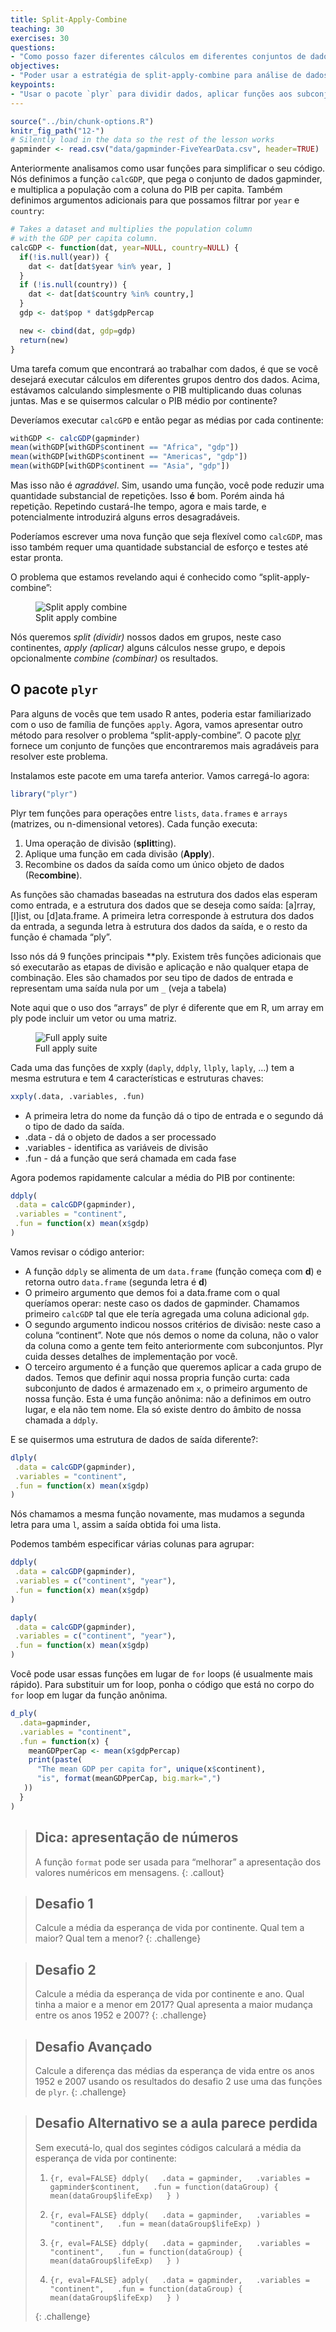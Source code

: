 ```yaml
---
title: Split-Apply-Combine
teaching: 30
exercises: 30
questions:
- "Como posso fazer diferentes cálculos em diferentes conjuntos de dados?"
objectives:
- "Poder usar a estratégia de split-apply-combine para análise de dados."
keypoints:
- "Usar o pacote `plyr` para dividir dados, aplicar funções aos subconjuntos e combinar os resultados."
---
```



```r
source("../bin/chunk-options.R")
knitr_fig_path("12-")
# Silently load in the data so the rest of the lesson works
gapminder <- read.csv("data/gapminder-FiveYearData.csv", header=TRUE)
```

Anteriormente analisamos como usar funções para simplificar o seu código.
Nós definimos a função `calcGDP`, que pega o conjunto de dados gapminder,
e multiplica a população com a coluna do PIB per capita. Também definimos
argumentos adicionais para que possamos filtrar por `year` e `country`:

```r
# Takes a dataset and multiplies the population column
# with the GDP per capita column.
calcGDP <- function(dat, year=NULL, country=NULL) {
  if(!is.null(year)) {
    dat <- dat[dat$year %in% year, ]
  }
  if (!is.null(country)) {
    dat <- dat[dat$country %in% country,]
  }
  gdp <- dat$pop * dat$gdpPercap

  new <- cbind(dat, gdp=gdp)
  return(new)
}
```

Uma tarefa comum que encontrará ao trabalhar com dados, é que se você desejará
executar cálculos em diferentes grupos dentro dos dados. Acima, estávamos
calculando simplesmente o PIB multiplicando duas colunas juntas. Mas e se
quisermos calcular o PIB médio por continente?

Deveríamos executar `calcGPD` e então pegar as médias por cada continente:

```r
withGDP <- calcGDP(gapminder)
mean(withGDP[withGDP$continent == "Africa", "gdp"])
mean(withGDP[withGDP$continent == "Americas", "gdp"])
mean(withGDP[withGDP$continent == "Asia", "gdp"])
```

Mas isso não é *agradável*. Sim, usando uma função, você pode reduzir uma
quantidade substancial de repetições. Isso **é** bom. Porém ainda há
repetição. Repetindo custará-lhe tempo, agora e mais tarde, e
potencialmente introduzirá alguns erros desagradáveis.

Poderíamos escrever uma nova função que seja flexível como `calcGDP`, mas isso
também requer uma quantidade substancial de esforço e testes até estar pronta.

O problema que estamos revelando aqui é conhecido como "split-apply-combine":

![Split apply combine](../fig/splitapply.png)

Nós queremos *split (dividir)* nossos dados em grupos, neste caso continentes, 
*apply (aplicar)* alguns cálculos nesse grupo, e depois opcionalmente 
*combine (combinar)* os resultados.

## O pacote `plyr`

Para alguns de vocês que tem usado R antes, poderia estar familiarizado com o
uso de família de funções `apply`. Agora, vamos apresentar outro método para 
resolver o problema "split-apply-combine". O pacote [plyr](http://had.co.nz/plyr/) fornece 
um conjunto de funções que encontraremos mais agradáveis para resolver este problema.

Instalamos este pacote em uma tarefa anterior. Vamos carregá-lo agora:

```r
library("plyr")
```

Plyr tem funções para operações entre `lists`, `data.frames` e `arrays`
(matrizes, ou n-dimensional vetores). Cada função executa:

1. Uma operação de divisão (**split**ting).
2. Aplique uma função em cada divisão (**Apply**).
3. Recombine os dados da saída como um único objeto de dados (Re**combine**).

As funções são chamadas baseadas na estrutura dos dados elas esperam como entrada,
e a estrutura dos dados que se deseja como saída: [a]rray, [l]ist, ou
[d]ata.frame. A primeira letra corresponde à estrutura dos dados da entrada,
a segunda letra à estrutura dos dados da saída, e o resto da função
é chamada "ply".

Isso nós dá 9 funções principais **ply. Existem três funções adicionais que só
executarão as etapas de divisão e aplicação e não qualquer etapa de combinação.
Eles são chamados por seu tipo de dados de entrada e representam uma saída nula por um `_` 
(veja a tabela)

Note aqui que o uso dos "arrays" de plyr é diferente que em R,
um array em ply pode incluir um vetor ou uma matriz.

![Full apply suite](../fig/full_apply_suite.png)


Cada uma das funções de xxply (`daply`, `ddply`, `llply`, `laply`, ...) tem a
mesma estrutura e tem 4 características e estruturas chaves:

```r
xxply(.data, .variables, .fun)
```

* A primeira letra do nome da função dá o tipo de entrada e o segundo dá o tipo de dado da saída.
* .data - dá o objeto de dados a ser processado
* .variables - identifica as variáveis de divisão
* .fun - dá a função que será chamada em cada fase

Agora podemos rapidamente calcular a média do PIB por continente:

``` r
ddply(
 .data = calcGDP(gapminder),
 .variables = "continent",
 .fun = function(x) mean(x$gdp)
)
```

Vamos revisar o código anterior:

- A função `ddply` se alimenta de um `data.frame` (função começa com **d**) e
retorna outro `data.frame` (segunda letra é **d**)
- O primeiro argumento que demos foi a data.frame com o qual queríamos operar: neste
  caso os dados de gapminder. Chamamos primeiro `calcGDP` tal que ele tería agregada
  uma coluna adicional `gdp`.
- O segundo argumento indicou nossos critérios de divisão: neste caso a coluna "continent".
  Note que nós demos o nome da coluna, não o valor da coluna como a gente tem feito anteriormente 
  com subconjuntos. Plyr cuida desses detalhes de implementação por você.
- O terceiro argumento é a função que queremos aplicar a cada grupo de dados.
  Temos que definir aqui nossa propria função curta: cada subconjunto de dados
  é armazenado em `x`, o primeiro argumento de nossa função. Esta é uma função 
  anônima: não a definimos em outro lugar, e ela não tem nome. Ela só existe
  dentro do âmbito de nossa chamada a `ddply`.

E se quisermos uma estrutura de dados de saída diferente?:

```r
dlply(
 .data = calcGDP(gapminder),
 .variables = "continent",
 .fun = function(x) mean(x$gdp)
)
```

Nós chamamos a mesma função novamente, mas mudamos a segunda letra para uma `l`,
assim a saída obtida foi uma lista.

Podemos também especificar várias colunas para agrupar:

``` r
ddply(
 .data = calcGDP(gapminder),
 .variables = c("continent", "year"),
 .fun = function(x) mean(x$gdp)
)
```

```r
daply(
 .data = calcGDP(gapminder),
 .variables = c("continent", "year"),
 .fun = function(x) mean(x$gdp)
)
```

Você pode usar essas funções em lugar de `for` loops (é usualmente mais rápido).
Para substituir um for loop, ponha o código que está no corpo do `for` loop em lugar da função anônima.

```r
d_ply(
  .data=gapminder,
  .variables = "continent",
  .fun = function(x) {
    meanGDPperCap <- mean(x$gdpPercap)
    print(paste(
      "The mean GDP per capita for", unique(x$continent),
      "is", format(meanGDPperCap, big.mark=",")
   ))
  }
)
```

> ## Dica: apresentação de números
>
> A função `format` pode ser usada para "melhorar" a apresentação
> dos valores numéricos em mensagens.
{: .callout}


> ## Desafio 1
>
> Calcule a média da esperança de vida por continente. Qual tem a maior?
> Qual tem a menor?
{: .challenge}

> ## Desafio 2
>
> Calcule a média da esperança de vida por continente e ano. Qual tinha a
> maior e a menor em 2017? Qual apresenta a maior mudança entre os anos 1952
> e 2007?
{: .challenge}


> ## Desafio Avançado
>
> Calcule a diferença das médias da esperança de vida entre
> os anos 1952 e 2007 usando os resultados do desafio 2
> use uma das funções de `plyr`.
{: .challenge}

> ## Desafio Alternativo se a aula parece perdida
>
> Sem executá-lo, qual dos segintes códigos calculará a média
> da esperança de vida por continente:
>
> 1.
> ```{r, eval=FALSE}
> ddply(
>   .data = gapminder,
>   .variables = gapminder$continent,
>   .fun = function(dataGroup) {
>      mean(dataGroup$lifeExp)
>   }
> )
> ```
>
> 2.
> ```{r, eval=FALSE}
> ddply(
>   .data = gapminder,
>   .variables = "continent",
>   .fun = mean(dataGroup$lifeExp)
> )
> ```
>
> 3.
> ```{r, eval=FALSE}
> ddply(
>   .data = gapminder,
>   .variables = "continent",
>   .fun = function(dataGroup) {
>      mean(dataGroup$lifeExp)
>   }
> )
> ```
>
> 4.
> ```{r, eval=FALSE}
> adply(
>   .data = gapminder,
>   .variables = "continent",
>   .fun = function(dataGroup) {
>      mean(dataGroup$lifeExp)
>   }
> )
> ```
>
{: .challenge}

